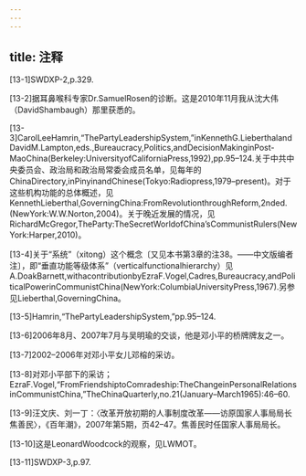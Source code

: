 ```yaml
---
---
---
```

title: 注释
---





[13-1]SWDXP-2,p.329.



[13-2]据耳鼻喉科专家Dr.SamuelRosen的诊断。这是2010年11月我从沈大伟（DavidShambaugh）那里获悉的。



[13-3]CarolLeeHamrin,“ThePartyLeadershipSystem,”inKennethG.LieberthalandDavidM.Lampton,eds.,Bureaucracy,Politics,andDecisionMakinginPost-MaoChina(Berkeley:UniversityofCaliforniaPress,1992),pp.95–124.关于中共中央委员会、政治局和政治局常委会成员名单，见每年的ChinaDirectory,inPinyinandChinese(Tokyo:Radiopress,1979–present)。对于这些机构功能的总体概述，见KennethLieberthal,GoverningChina:FromRevolutionthroughReform,2nded.(NewYork:W.W.Norton,2004)。关于晚近发展的情况，见RichardMcGregor,TheParty:TheSecretWorldofChina’sCommunistRulers(NewYork:Harper,2010)。



[13-4]关于“系统”（xitong）这个概念〔又见本书第3章的注38。——中文版编者注〕，即“垂直功能等级体系”（verticalfunctionalhierarchy）见A.DoakBarnett,withacontributionbyEzraF.Vogel,Cadres,Bureaucracy,andPoliticalPowerinCommunistChina(NewYork:ColumbiaUniversityPress,1967).另参见Lieberthal,GoverningChina。



[13-5]Hamrin,“ThePartyLeadershipSystem,”pp.95–124.



[13-6]2006年8月、2007年7月与吴明瑜的交谈，他是邓小平的桥牌牌友之一。



[13-7]2002–2006年对邓小平女儿邓榕的采访。



[13-8]对邓小平部下的采访；EzraF.Vogel,“FromFriendshiptoComradeship:TheChangeinPersonalRelationsinCommunistChina,”TheChinaQuarterly,no.21(January–March1965):46–60.



[13-9]汪文庆、刘一丁：〈改革开放初期的人事制度改革——访原国家人事局局长焦善民〉，《百年潮》，2007年第5期，页42–47。焦善民时任国家人事局局长。



[13-10]这是LeonardWoodcock的观察，见LWMOT。



[13-11]SWDXP-3,p.97.